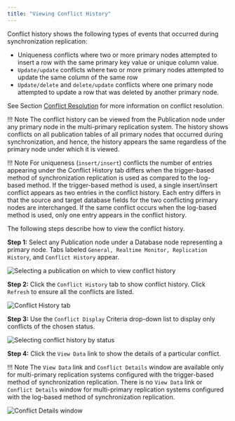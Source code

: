 ```yaml
---
title: "Viewing Conflict History"
---
```


<div id="view_conflict_history" class="registered_link"></div>

Conflict history shows the following types of events that occurred during synchronization replication:

-   Uniqueness conflicts where two or more primary nodes attempted to insert a row with the same primary key value or unique column value.
-   `Update/update` conflicts where two or more primary nodes attempted to update the same column of the same row
-   `Update/delete` and `delete/update` conflicts where one primary node attempted to update a row that was deleted by another primary node.

See Section [Conflict Resolution](06_conflict_resolution/#conflict_resolution) for more information on conflict resolution.

!!! Note
    The conflict history can be viewed from the Publication node under any primary node in the multi-primary replication system. The history shows conflicts on all publication tables of all primary nodes that occurred during synchronization, and hence, the history appears the same regardless of the primary node under which it is viewed.

!!! Note
    For uniqueness (`insert/insert`) conflicts the number of entries appearing under the Conflict History tab differs when the trigger-based method of synchronization replication is used as compared to the log-based method. If the trigger-based method is used, a single insert/insert conflict appears as two entries in the conflict history. Each entry differs in that the source and target database fields for the two conflicting primary nodes are interchanged. If the same conflict occurs when the log-based method is used, only one entry appears in the conflict history.

The following steps describe how to view the conflict history.

**Step 1:** Select any Publication node under a Database node representing a primary node. Tabs labeled `General, Realtime Monitor, Replication History`, and `Conflict History` appear.

![Selecting a publication on which to view conflict history](../images/image165.png)

**Step 2:** Click the `Conflict History` tab to show conflict history. Click `Refresh` to ensure all the conflicts are listed.

![Conflict History tab](../images/image166.png)

**Step 3:** Use the `Conflict Display` Criteria drop-down list to display only conflicts of the chosen status.

![Selecting conflict history by status](../images/image167.png)

**Step 4:** Click the `View Data` link to show the details of a particular conflict.

!!! Note
    The `View Data` link and `Conflict Details` window are available only for multi-primary replication systems configured with the trigger-based method of synchronization replication. There is no `View Data` link or `Conflict Details` window for multi-primary replication systems configured with the log-based method of synchronization replication.

![Conflict Details window](../images/image168.png)
